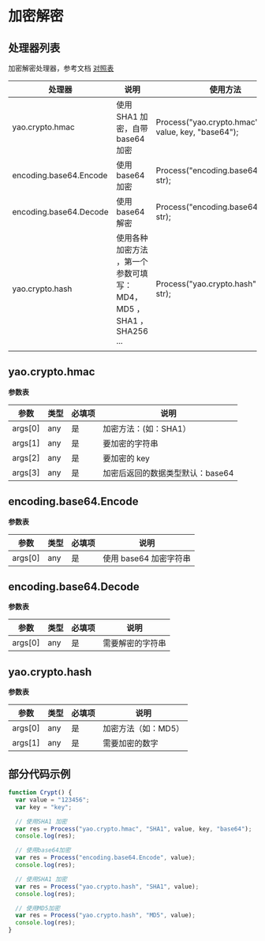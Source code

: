 # 加密解密

## 处理器列表

加密解密处理器，参考文档 <a href="https://github.com/YaoApp/yao/blob/main/crypto/crypto.go">对照表</a>

| 处理器                 | 说明                                                              | 使用方法                                                  |
| ---------------------- | ----------------------------------------------------------------- | --------------------------------------------------------- |
| yao.crypto.hmac        | 使用 SHA1 加密，自带 base64 加密                                  | Process("yao.crypto.hmac", "SHA1", value, key, "base64"); |
| encoding.base64.Encode | 使用 base64 加密                                                  | Process("encoding.base64.Encode", str);                   |
| encoding.base64.Decode | 使用 base64 解密                                                  | Process("encoding.base64.Decode", str);                   |
| yao.crypto.hash        | 使用各种加密方法 ，第一个参数可填写：MD4，MD5 ，SHA1 ，SHA256 ... | Process("yao.crypto.hash", "SHA1", str);                  |
|                        |

## yao.crypto.hmac

**参数表**

| 参数    | 类型 | 必填项 | 说明                             |
| ------- | ---- | ------ | -------------------------------- |
| args[0] | any  | 是     | 加密方法：(如：SHA1）            |
| args[1] | any  | 是     | 要加密的字符串                   |
| args[2] | any  | 是     | 要加密的 key                     |
| args[3] | any  | 是     | 加密后返回的数据类型默认：base64 |

## encoding.base64.Encode

**参数表**

| 参数    | 类型 | 必填项 | 说明                   |
| ------- | ---- | ------ | ---------------------- |
| args[0] | any  | 是     | 使用 base64 加密字符串 |

## encoding.base64.Decode

**参数表**

| 参数    | 类型 | 必填项 | 说明             |
| ------- | ---- | ------ | ---------------- |
| args[0] | any  | 是     | 需要解密的字符串 |

## yao.crypto.hash

**参数表**

| 参数    | 类型 | 必填项 | 说明                |
| ------- | ---- | ------ | ------------------- |
| args[0] | any  | 是     | 加密方法（如：MD5） |
| args[1] | any  | 是     | 需要加密的数字      |

## 部分代码示例

```javascript
function Crypt() {
  var value = "123456";
  var key = "key";

  // 使用SHA1 加密
  var res = Process("yao.crypto.hmac", "SHA1", value, key, "base64");
  console.log(res);

  // 使用base64加密
  var res = Process("encoding.base64.Encode", value);
  console.log(res);

  // 使用SHA1 加密
  var res = Process("yao.crypto.hash", "SHA1", value);
  console.log(res);

  // 使用MD5加密
  var res = Process("yao.crypto.hash", "MD5", value);
  console.log(res);
}
```
